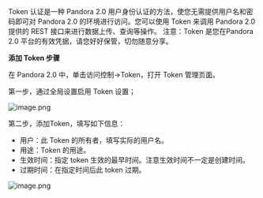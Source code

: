 Token 认证是一种 Pandora 2.0 用户身份认证的方法，使您无需提供用户名和密码即可对 Pandora 2.0 的环境进行访问。您可以使用 Token 来调用 Pandora 2.0 提供的 REST 接口来进行数据上传、查询等操作。
注意：Token 是您在Pandora 2.0 平台的有效凭据，请您好好保管，切勿随意分享。

**添加 Token 步骤**

在 Pandora 2.0 中，单击访问控制->Token，打开 Token 管理页面。

第一步，通过全局设置启用 Token 设置；

![image.png](https://dn-odum9helk.qbox.me/Fpp96hH0PaVWQv2FJDN2G4z8Tw8k)

第二步，添加Token，填写如下信息：
* 用户：此 Token 的所有者，填写实际的用户名。
* 用途：Token 的用途。
* 生效时间：指定 token 生效的最早时间。注意生效时间不一定是创建时间。
* 过期时间：在指定时间后此 token 过期。

![image.png](https://dn-odum9helk.qbox.me/FmtfuCHG5UUdBLEnj8PDf0lM4ViK)